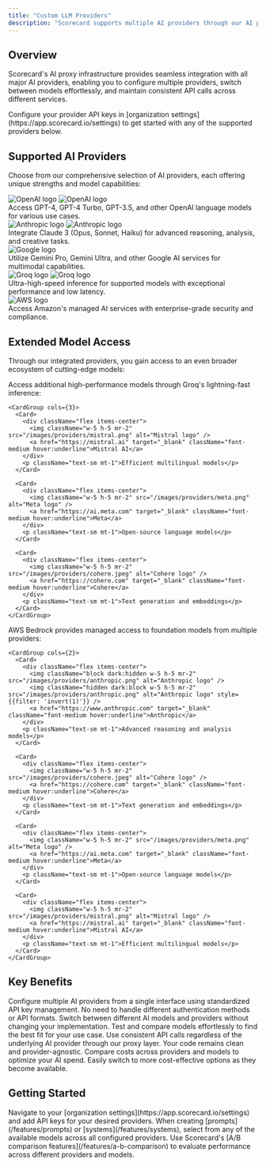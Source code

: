 ```yaml
---
title: "Custom LLM Providers"
description: "Scorecard supports multiple AI providers through our AI proxy infrastructure, allowing you to easily configure and switch between different LLM services."
---
```


## Overview

Scorecard's AI proxy infrastructure provides seamless integration with all major AI providers, enabling you to configure multiple providers, switch between models effortlessly, and maintain consistent API calls across different services.

<Note>
Configure your provider API keys in [organization settings](https://app.scorecard.io/settings) to get started with any of the supported providers below.
</Note>

## Supported AI Providers

Choose from our comprehensive selection of AI providers, each offering unique strengths and model capabilities:

<CardGroup cols={2}>
  <Card title="OpenAI - GPT Models" href="https://openai.com">
    <div className="flex items-center mb-2">
      <img className="hidden dark:block w-6 h-6 mr-2 object-contain bg-transparent" src="/images/providers/openai.png" alt="OpenAI logo" style={{filter: 'brightness(0) invert(1)'}} />
      <img className="block dark:hidden w-6 h-6 mr-2 object-contain bg-transparent" src="/images/providers/openai.png" alt="OpenAI logo" />
    </div>
    Access GPT-4, GPT-4 Turbo, GPT-3.5, and other OpenAI language models for various use cases.
  </Card>
  
  <Card title="Anthropic - Claude Models" href="https://www.anthropic.com">
    <div className="flex items-center mb-2">
      <img className="hidden dark:block w-6 h-6 mr-2 object-contain bg-transparent" src="/images/providers/anthropic.png" alt="Anthropic logo" style={{filter: 'brightness(0) invert(1)'}} />
      <img className="block dark:hidden w-6 h-6 mr-2 object-contain bg-transparent" src="/images/providers/anthropic.png" alt="Anthropic logo" />
    </div>
    Integrate Claude 3 (Opus, Sonnet, Haiku) for advanced reasoning, analysis, and creative tasks.
  </Card>
  
  <Card title="Google - Gemini Models" href="https://ai.google.dev">
    <div className="flex items-center mb-2">
      <img className="w-6 h-6 mr-2 object-contain bg-transparent" src="/images/providers/google.png" alt="Google logo" />
    </div>
    Utilize Gemini Pro, Gemini Ultra, and other Google AI services for multimodal capabilities.
  </Card>
  
  <Card title="Groq - Lightning-Fast Inference" href="https://groq.com">
    <div className="flex items-center mb-2">
      <img className="hidden dark:block w-6 h-6 mr-2 object-contain bg-transparent" src="/images/providers/groq.png" alt="Groq logo" style={{filter: 'brightness(0) invert(1)'}} />
      <img className="block dark:hidden w-6 h-6 mr-2 object-contain bg-transparent" src="/images/providers/groq.png" alt="Groq logo" />
    </div>
    Ultra-high-speed inference for supported models with exceptional performance and low latency.
  </Card>
  
  <Card title="AWS Bedrock - Managed AI Services" href="https://aws.amazon.com/bedrock/">
    <div className="flex items-center mb-2">
      <img className="w-6 h-6 mr-2 object-contain bg-transparent" src="/images/providers/aws.png" alt="AWS logo" />
    </div>
    Access Amazon's managed AI services with enterprise-grade security and compliance.
  </Card>
</CardGroup>

## Extended Model Access

Through our integrated providers, you gain access to an even broader ecosystem of cutting-edge models:

<Tabs>
  <Tab title="Via Groq">
    Access additional high-performance models through Groq's lightning-fast inference:
    
    <CardGroup cols={3}>
      <Card>
        <div className="flex items-center">
          <img className="w-5 h-5 mr-2" src="/images/providers/mistral.png" alt="Mistral logo" />
          <a href="https://mistral.ai" target="_blank" className="font-medium hover:underline">Mistral AI</a>
        </div>
        <p className="text-sm mt-1">Efficient multilingual models</p>
      </Card>
      
      <Card>
        <div className="flex items-center">
          <img className="w-5 h-5 mr-2" src="/images/providers/meta.png" alt="Meta logo" />
          <a href="https://ai.meta.com" target="_blank" className="font-medium hover:underline">Meta</a>
        </div>
        <p className="text-sm mt-1">Open-source language models</p>
      </Card>
      
      <Card>
        <div className="flex items-center">
          <img className="w-5 h-5 mr-2" src="/images/providers/cohere.jpeg" alt="Cohere logo" />
          <a href="https://cohere.com" target="_blank" className="font-medium hover:underline">Cohere</a>
        </div>
        <p className="text-sm mt-1">Text generation and embeddings</p>
      </Card>
    </CardGroup>
  </Tab>
  
  <Tab title="Via AWS Bedrock">
    AWS Bedrock provides managed access to foundation models from multiple providers:
    
    <CardGroup cols={2}>
      <Card>
        <div className="flex items-center">
          <img className="block dark:hidden w-5 h-5 mr-2" src="/images/providers/anthropic.png" alt="Anthropic logo" />
          <img className="hidden dark:block w-5 h-5 mr-2" src="/images/providers/anthropic.png" alt="Anthropic logo" style={{filter: 'invert(1)'}} />
          <a href="https://www.anthropic.com" target="_blank" className="font-medium hover:underline">Anthropic</a>
        </div>
        <p className="text-sm mt-1">Advanced reasoning and analysis models</p>
      </Card>
      
      <Card>
        <div className="flex items-center">
          <img className="w-5 h-5 mr-2" src="/images/providers/cohere.jpeg" alt="Cohere logo" />
          <a href="https://cohere.com" target="_blank" className="font-medium hover:underline">Cohere</a>
        </div>
        <p className="text-sm mt-1">Text generation and embeddings</p>
      </Card>
      
      <Card>
        <div className="flex items-center">
          <img className="w-5 h-5 mr-2" src="/images/providers/meta.png" alt="Meta logo" />
          <a href="https://ai.meta.com" target="_blank" className="font-medium hover:underline">Meta</a>
        </div>
        <p className="text-sm mt-1">Open-source language models</p>
      </Card>
      
      <Card>
        <div className="flex items-center">
          <img className="w-5 h-5 mr-2" src="/images/providers/mistral.png" alt="Mistral logo" />
          <a href="https://mistral.ai" target="_blank" className="font-medium hover:underline">Mistral AI</a>
        </div>
        <p className="text-sm mt-1">Efficient multilingual models</p>
      </Card>
    </CardGroup>
  </Tab>
</Tabs>

## Key Benefits

<AccordionGroup>
  <Accordion title="Easy Provider Management">
    Configure multiple AI providers from a single interface using standardized API key management. No need to handle different authentication methods or API formats.
  </Accordion>
  
  <Accordion title="Seamless Model Switching">
    Switch between different AI models and providers without changing your implementation. Test and compare models effortlessly to find the best fit for your use case.
  </Accordion>
  
  <Accordion title="Unified Integration">
    Use consistent API calls regardless of the underlying AI provider through our proxy layer. Your code remains clean and provider-agnostic.
  </Accordion>
  
  <Accordion title="Cost Optimization">
    Compare costs across providers and models to optimize your AI spend. Easily switch to more cost-effective options as they become available.
  </Accordion>
</AccordionGroup>

## Getting Started

<Steps>
  <Step title="Add Provider Credentials">
    Navigate to your [organization settings](https://app.scorecard.io/settings) and add API keys for your desired providers.
  </Step>
  
  <Step title="Create or Update Systems">
    When creating [prompts](/features/prompts) or [systems](/features/systems), select from any of the available models across all configured providers.
  </Step>
  
  <Step title="Test and Compare">
    Use Scorecard's [A/B comparison features](/features/a-b-comparison) to evaluate performance across different providers and models.
  </Step>
</Steps>
